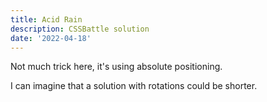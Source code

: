 ```yaml
---
title: Acid Rain
description: CSSBattle solution
date: '2022-04-18'
---
```


Not much trick here, it's using absolute positioning.

I can imagine that a solution with rotations could be shorter.